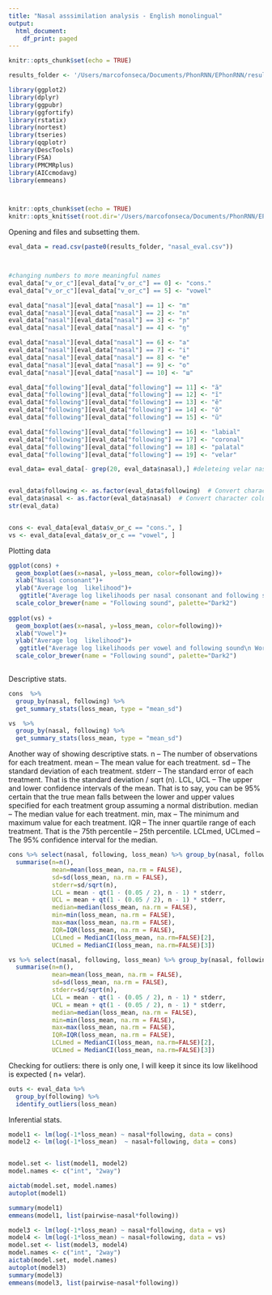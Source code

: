 ```yaml
---
title: "Nasal asssimilation analysis - English monolingual"
output:
  html_document:
    df_print: paged
---
```


```r
knitr::opts_chunk$set(echo = TRUE)

results_folder <- '/Users/marcofonseca/Documents/PhonRNN/EPhonRNN/results/'

library(ggplot2)
library(dplyr)
library(ggpubr)
library(ggfortify)
library(rstatix)
library(nortest)
library(tseries)
library(qqplotr)
library(DescTools)
library(FSA)
library(PMCMRplus)
library(AICcmodavg)
library(emmeans)



knitr::opts_chunk$set(echo = TRUE)
knitr::opts_knit$set(root.dir='/Users/marcofonseca/Documents/PhonRNN/EPhonRNN/analysis/')
```
Opening and files and subsetting them.
```r
eval_data = read.csv(paste0(results_folder, "nasal_eval.csv"))



#changing numbers to more meaningful names
eval_data["v_or_c"][eval_data["v_or_c"] == 0] <- "cons."
eval_data["v_or_c"][eval_data["v_or_c"] == 5] <- "vowel"

eval_data["nasal"][eval_data["nasal"] == 1] <- "m"
eval_data["nasal"][eval_data["nasal"] == 2] <- "n"
eval_data["nasal"][eval_data["nasal"] == 3] <- "ɲ"
eval_data["nasal"][eval_data["nasal"] == 4] <- "ŋ"

eval_data["nasal"][eval_data["nasal"] == 6] <- "a"
eval_data["nasal"][eval_data["nasal"] == 7] <- "i"
eval_data["nasal"][eval_data["nasal"] == 8] <- "e"
eval_data["nasal"][eval_data["nasal"] == 9] <- "o"
eval_data["nasal"][eval_data["nasal"] == 10] <- "ɯ"

eval_data["following"][eval_data["following"] == 11] <- "ã"
eval_data["following"][eval_data["following"] == 12] <- "ĩ"
eval_data["following"][eval_data["following"] == 13] <- "ẽ"
eval_data["following"][eval_data["following"] == 14] <- "õ"
eval_data["following"][eval_data["following"] == 15] <- "ũ"

eval_data["following"][eval_data["following"] == 16] <- "labial"
eval_data["following"][eval_data["following"] == 17] <- "coronal"
eval_data["following"][eval_data["following"] == 18] <- "palatal"
eval_data["following"][eval_data["following"] == 19] <- "velar"

eval_data= eval_data[- grep(20, eval_data$nasal),] #deleteing velar nasals bc I could not deal with them 


eval_data$following <- as.factor(eval_data$following)  # Convert character column to factor
eval_data$nasal <- as.factor(eval_data$nasal)  # Convert character column to factor
str(eval_data)


cons <- eval_data[eval_data$v_or_c == "cons.", ]
vs <- eval_data[eval_data$v_or_c == "vowel", ]


```
Plotting data 

```r
ggplot(cons) +
  geom_boxplot(aes(x=nasal, y=loss_mean, color=following))+
  xlab("Nasal consonant")+
  ylab("Average log  likelihood")+
   ggtitle("Average log likelihoods per nasal consonant and following sound\n Word set: test (19343 nonsense words)")+
  scale_color_brewer(name = "Following sound", palette="Dark2") 
  
ggplot(vs) +
  geom_boxplot(aes(x=nasal, y=loss_mean, color=following))+
  xlab("Vowel")+
  ylab("Average log  likelihood")+
   ggtitle("Average log likelihoods per vowel and following sound\n Word set: test (24434 nonsense words)")+
  scale_color_brewer(name = "Following sound", palette="Dark2") 
  
```

Descriptive stats. 
```r

cons  %>%
  group_by(nasal, following) %>%
  get_summary_stats(loss_mean, type = "mean_sd")

vs  %>%
  group_by(nasal, following) %>%
  get_summary_stats(loss_mean, type = "mean_sd")


```
Another way of showing descriptive stats. 
n – The number of observations for each treatment.
mean – The mean value for each treatment.
sd – The standard deviation of each treatment.
stderr – The standard error of each treatment.  That is the standard deviation / sqrt (n).
LCL, UCL – The upper and lower confidence intervals of the mean.  That is to say, you can be 95% certain that the true mean falls between the lower and upper values specified for each treatment group assuming a normal distribution. 
median – The median value for each treatment.
min, max – The minimum and maximum value for each treatment. 
IQR – The inner quartile range of each treatment. That is the 75th percentile –  25th percentile.
LCLmed, UCLmed – The 95% confidence interval for the median.
```r
cons %>% select(nasal, following, loss_mean) %>% group_by(nasal, following) %>% 
  summarise(n=n(), 
            mean=mean(loss_mean, na.rm = FALSE), 
            sd=sd(loss_mean, na.rm = FALSE),
            stderr=sd/sqrt(n),
            LCL = mean - qt(1 - (0.05 / 2), n - 1) * stderr,
            UCL = mean + qt(1 - (0.05 / 2), n - 1) * stderr,
            median=median(loss_mean, na.rm = FALSE),
            min=min(loss_mean, na.rm = FALSE), 
            max=max(loss_mean, na.rm = FALSE),
            IQR=IQR(loss_mean, na.rm = FALSE),
            LCLmed = MedianCI(loss_mean, na.rm=FALSE)[2],
            UCLmed = MedianCI(loss_mean, na.rm=FALSE)[3])

vs %>% select(nasal, following, loss_mean) %>% group_by(nasal, following) %>% 
  summarise(n=n(), 
            mean=mean(loss_mean, na.rm = FALSE), 
            sd=sd(loss_mean, na.rm = FALSE),
            stderr=sd/sqrt(n),
            LCL = mean - qt(1 - (0.05 / 2), n - 1) * stderr,
            UCL = mean + qt(1 - (0.05 / 2), n - 1) * stderr,
            median=median(loss_mean, na.rm = FALSE),
            min=min(loss_mean, na.rm = FALSE), 
            max=max(loss_mean, na.rm = FALSE),
            IQR=IQR(loss_mean, na.rm = FALSE),
            LCLmed = MedianCI(loss_mean, na.rm=FALSE)[2],
            UCLmed = MedianCI(loss_mean, na.rm=FALSE)[3])
```



Checking for outliers: there is only one, I will keep it since its low likelihood is expected ( n+ velar). 

```r
outs <- eval_data %>% 
  group_by(following) %>%
  identify_outliers(loss_mean)
```

Inferential stats.
```r

model1 <- lm(log(-1*loss_mean) ~ nasal*following, data = cons)
model2 <- lm(log(-1*loss_mean)  ~ nasal+following, data = cons)


model.set <- list(model1, model2)
model.names <- c("int", "2way")

aictab(model.set, model.names)
autoplot(model1)

summary(model1)
emmeans(model1, list(pairwise~nasal*following))

model3 <- lm(log(-1*loss_mean) ~ nasal*following, data = vs)
model4 <- lm(log(-1*loss_mean) ~ nasal+following, data = vs)
model.set <- list(model3, model4)
model.names <- c("int", "2way")
aictab(model.set, model.names)
autoplot(model3)
summary(model3)
emmeans(model3, list(pairwise~nasal*following))


```




